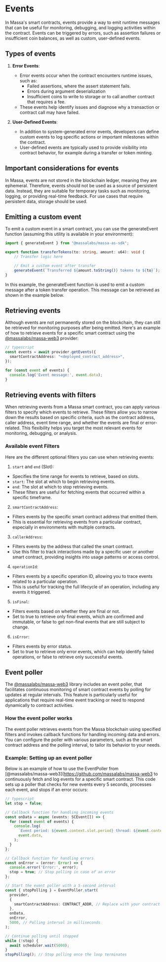 # Events

In Massa's smart contracts, events provide a way to emit runtime messages that can be useful for monitoring, debugging, and logging activities within the contract. Events can be triggered by errors, such as assertion failures or insufficient coin balances, as well as custom, user-defined events.

## Types of events

1. **Error Events**:

    - Error events occur when the contract encounters runtime issues, such as:
      - Failed assertions, where the assert statement fails.
      - Errors during argument deserialization
      - Insufficient coins to write to storage or to call another contract that requires a fee.
    - These events help identify issues and diagnose why a transaction or contract call may have failed.

2. **User-Defined Events**:

    - In addition to system-generated error events, developers can define custom events to log specific actions or important milestones within the contract.
    - User-defined events are typically used to provide visibility into contract behavior, for example during a transfer or token minting.

## Important considerations for events
In Massa, events are not stored in the blockchain ledger, meaning they are ephemeral. Therefore, events should not be used as a source of persistent data. Instead, they are suitable for temporary tasks such as monitoring, logging, or providing real-time feedback.
For use cases that require persistent data, storage should be used.

## Emitting a custom event
To emit a custom event in a smart contract, you can use the generateEvent function (assuming this utility is available in your environment):

```ts
import { generateEvent } from "@massalabs/massa-as-sdk";

export function transferTokens(to: string, amount: u64): void {
    // Transfer logic here

    // Emit a custom event after transfer
    generateEvent(`Transferred ${amount.toString()} tokens to ${to}`);
}
```
In this example, the generateEvent function is used to emit a custom message after a token transfer operation. This message can be retrieved as shown in the example below.

## Retrieving events
Although events are not permanently stored on the blockchain, they can still be retrieved for monitoring purposes after being emitted. Here's an example of how to retrieve events for a specific smart contract using the [@massalabs/massa-web3](https://github.com/massalabs/massa-web3) provider:
```ts
// typescript
const events = await provider.getEvents({
  smartContractAddress: "<deployed_contract_address>",
});

for (const event of events) {
  console.log('Event message:', event.data);
}
```

## Retrieving events with filters
When retrieving events from a Massa smart contract, you can apply various filters to specify which events to retrieve. These filters allow you to narrow down the results based on specific criteria, such as the contract address, caller address, event time range, and whether the events are final or error-related. This flexibility helps you target the most relevant events for monitoring, debugging, or analysis.

### Available event Filters

Here are the different optional filters you can use when retrieving events:

1. `start` and `end` (Slot):

- Specifies the time range for events to retrieve, based on slots.
- `start`: The slot at which to begin retrieving events.
- `end`: The slot at which to stop retrieving events.
- These filters are useful for fetching events that occurred within a specific timeframe.

2. `smartContractAddress`:

- Filters events by the specific smart contract address that emitted them.
- This is essential for retrieving events from a particular contract, especially in environments with multiple contracts.

3. `callerAddress`:

- Filters events by the address that called the smart contract.
- Use this filter to track interactions made by a specific user or another smart contract, providing insights into usage patterns or access control.

4. `operationId`:

- Filters events by a specific operation ID, allowing you to trace events related to a particular operation.
- This is useful for tracking the full lifecycle of an operation, including any events it triggered.

5. `isFinal`:

- Filters events based on whether they are final or not.
- Set to true to retrieve only final events, which are confirmed and immutable, or false to get non-final events that are still subject to change.

6. `isError`:

- Filters events by error status.
- Set to true to retrieve only error events, which can help identify failed operations, or false to retrieve only successful events.

## Event poller
The [@massalabs/massa-web3](https://github.com/massalabs/massa-web3) library includes an event poller, that facilitates continuous monitoring of smart contract events by polling for updates at regular intervals. This feature is particularly useful for applications that require real-time event tracking or need to respond dynamically to contract activities.

### How the event poller works
The event poller retrieves events from the Massa blockchain using specified filters and invokes callback functions for handling incoming data and errors. You can configure the poller with various parameters, such as the smart contract address and the polling interval, to tailor its behavior to your needs.

### Example: Setting up an event poller
Below is an example of how to use the EventPoller from [@massalabs/massa-web3](https://github.com/massalabs/massa-web3 to continuously fetch and log events for a specific smart contract. This code sets up a poller that checks for new events every 5 seconds, processes each event, and stops if an error occurs:

```ts
// typescript
let stop = false;

// Callback function for handling incoming events
const onData = async (events: SCEvent[]) => {
  for (const event of events) {
    console.log(
      `Event period: ${event.context.slot.period} thread: ${event.context.slot.thread} -`,
      event.data,
    );
  }
};

// Callback function for handling errors
const onError = (error: Error) => {
  console.error('Error:', error);
  stop = true; // Stop polling in case of an error
};

// Start the event poller with a 5-second interval
const { stopPolling } = EventPoller.start(
  provider,
  {
    smartContractAddress: CONTRACT_ADDR, // Replace with your contract address
  },
  onData,
  onError,
  5000, // Polling interval in milliseconds
);

// Continue polling until stopped
while (!stop) {
  await scheduler.wait(5000);
}
stopPolling(); // Stop polling once the loop terminates
```